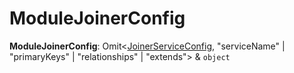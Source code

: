 
# ModuleJoinerConfig

 **ModuleJoinerConfig**: Omit&#60;[JoinerServiceConfig](../interfaces/medusa.JoinerServiceConfig.mdx), "serviceName" \| "primaryKeys" \| "relationships" \| "extends"&#62; & `object`

